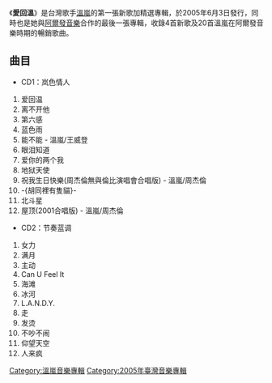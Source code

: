 {{Unreferenced|time=2021-01-28T03:55:03+00:00}}
{{Infobox album <!-- See Wikipedia:WikiProject_Albums -->
| name       = 愛回溫
| type       = [[精選輯|精選輯]]
| artist     = [[溫嵐|溫嵐]]
| cover      = Landy-Love Come Back.jpg
<!-- 未知參數 | background = orange -->
| released   = 2005年6月3日
| recorded   = 
| genre      = [[華語流行音樂|華語流行音樂]]
| length     = 
| label      = [[阿爾發音樂|阿爾發音樂]]
| producer   = [[林邁可|林邁可]]、[[李偲菘|李偲菘]]
| prev_title = [[溫式效應|溫式效應]]
| prev_year  = 2004
| next_title = [[熱浪_(音樂專輯)|熱浪]]
| next_year  = 2007
}}
《'''愛回溫'''》是台灣歌手[[溫嵐|溫嵐]]的第一張新歌加精選專輯，於2005年6月3日發行，同時也是她與[[阿爾發音樂|阿爾發音樂]]合作的最後一張專輯，收錄4首新歌及20首溫嵐在阿爾發音樂時期的暢銷歌曲。

== 曲目 ==
*CD1：岚色情人
# 爱回温
# 离不开他
# 第六感
# 蓝色雨
# 能不能 - 溫嵐/王威登
# 眼泪知道
# 爱你的两个我
# 地狱天使
# 祝我生日快樂(周杰倫無與倫比演唱會合唱版) - 溫嵐/周杰倫
# -{胡同裡有隻貓}-
# 北斗星
# 屋顶(2001合唱版) - 溫嵐/周杰倫

*CD2：节奏蓝调
# 女力
# 满月
# 主动
# Can U Feel It
# 海滩
# 冰河
# L.A.N.D.Y.
# 走
# 发烫
# 不吵不闹
# 仰望天空
# 人来疯

[[Category:溫嵐音樂專輯|Category:溫嵐音樂專輯]]
[[Category:2005年臺灣音樂專輯|Category:2005年臺灣音樂專輯]]